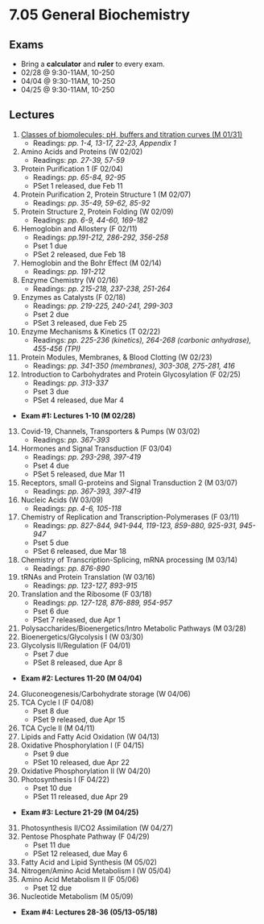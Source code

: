 # 7.05 General Biochemistry

## Exams
- Bring a **calculator** and **ruler** to every exam.
- 02/28 @ 9:30-11AM, 10-250
- 04/04 @ 9:30-11AM, 10-250
- 04/25 @ 9:30-11AM, 10-250

## Lectures
1. [Classes of biomolecules; pH, buffers and titration curves (M 01/31)](./l1)
    - Readings: _pp. 1-4, 13-17, 22-23, Appendix 1_
2. Amino Acids and Proteins (W 02/02)
    - Readings: _pp. 27-39, 57-59_
3. Protein Purification 1 (F 02/04)
    - Readings: _pp. 65-84, 92-95_
    - PSet 1 released, due Feb 11
4. Protein Purification 2, Protein Structure 1 (M 02/07)
    - Readings: _pp. 35-49, 59-62, 85-92_
5. Protein Structure 2, Protein Folding (W 02/09)
    - Readings: _pp. 6-9, 44-60, 169-182_
6. Hemoglobin and Allostery (F 02/11)
    - Readings: _pp.191-212, 286-292, 356-258_
    - Pset 1 due
    - PSet 2 released, due Feb 18
7. Hemoglobin and the Bohr Effect (M 02/14)
    - Readings: _pp. 191-212_
8. Enzyme Chemistry (W 02/16)
    - Readings: _pp. 215-218, 237-238, 251-264_
9. Enzymes as Catalysts (F 02/18)
    - Readings: _pp. 219-225, 240-241, 299-303_
    - Pset 2 due
    - PSet 3 released, due Feb 25                 
10. Enzyme Mechanisms & Kinetics (T 02/22)
    - Readings: _pp. 225-236 (kinetics), 264-268 (carbonic anhydrase), 455-456 (TPI)_
11. Protein Modules, Membranes, & Blood Clotting (W 02/23)
    - Readings: _pp. 341-350 (membranes), 303-308, 275-281, 416_
12. Introduction to Carbohydrates and Protein Glycosylation (F 02/25)
    - Readings: _pp. 313-337_
    - Pset 3 due
    - PSet 4 released, due Mar 4
- **Exam #1: Lectures 1-10 (M 02/28)**
13. Covid-19, Channels, Transporters & Pumps (W 03/02)
    - Readings: _pp. 367-393_
14. Hormones and Signal Transduction (F 03/04)
    - Readings: _pp. 293-298, 397-419_
    - Pset 4 due
    - PSet 5 released, due Mar 11
15. Receptors, small G-proteins and Signal Transduction 2 (M 03/07)
    - Readings: _pp. 367-393, 397-419_
16. Nucleic Acids (W 03/09)
    - Readings: _pp. 4-6, 105-118_
17. Chemistry of Replication and Transcription-Polymerases (F 03/11)
    - Readings: _pp. 827-844, 941-944, 119-123, 859-880, 925-931, 945-947_
    - Pset 5 due
    - PSet 6 released, due Mar 18
18. Chemistry of Transcription-Splicing, mRNA processing (M 03/14)
    - Readings: _pp. 876-890_
19. tRNAs and Protein Translation (W 03/16)
    - Readings: _pp. 123-127, 893-915_
20. Translation and the Ribosome (F 03/18)
    - Readings: _pp. 127-128, 876-889, 954-957_
    - Pset 6 due
    - PSet 7 released, due Apr 1
21. Polysaccharides/Bioenergetics/Intro Metabolic Pathways (M 03/28)
22. Bioenergetics/Glycolysis I (W 03/30)
23. Glycolysis II/Regulation (F 04/01)
    - Pset 7 due
    - PSet 8 released, due Apr 8
- **Exam #2: Lectures 11-20 (M 04/04)**
24. Gluconeogenesis/Carbohydrate storage (W 04/06)
25. TCA Cycle I (F 04/08)
    - Pset 8 due
    - PSet 9 released, due Apr 15
26. TCA Cycle II (M 04/11)
27. Lipids and Fatty Acid Oxidation (W 04/13)
28. Oxidative Phosphorylation I (F 04/15)
    - Pset 9 due
    - PSet 10 released, due Apr 22
29. Oxidative Phosphorylation II (W 04/20)
30. Photosynthesis I (F 04/22)
    - Pset 10 due
    - PSet 11 released, due Apr 29
- **Exam #3: Lecture 21-29 (M 04/25)**
31. Photosynthesis II/CO2 Assimilation (W 04/27)
32. Pentose Phosphate Pathway (F 04/29)
    - Pset 11 due
    - PSet 12 released, due May 6
33. Fatty Acid and Lipid Synthesis (M 05/02)
34. Nitrogen/Amino Acid Metabolism I (W 05/04)
35. Amino Acid Metabolism II (F 05/06)
    - Pset 12 due
36. Nucleotide Metabolism (M 05/09)
- **Exam #4: Lectures 28-36 (05/13-05/18)**
